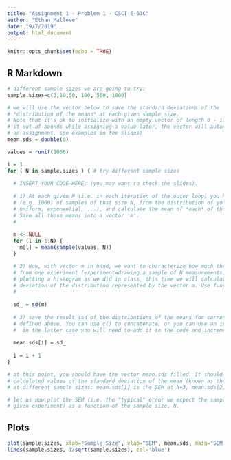 ```yaml
---
title: "Assignment 1 - Problem 1 - CSCI E-63C"
author: "Ethan Mallove"
date: "9/7/2019"
output: html_document
---
```


```r
knitr::opts_chunk$set(echo = TRUE)
```

## R Markdown

```r
# different sample sizes we are going to try:
sample.sizes=c(3,10,50, 100, 500, 1000)

# we will use the vector below to save the standard deviations of the 
# *distribution of the means* at each given sample size.
# Note that it's ok to initialize with an empty vector of length 0 - if we index 
# it out-of-bounds while assigning a value later, the vector will autoexpand 
# on assignment, see examples in the slides) 
mean.sds = double(0) 

values = runif(1000)

i = 1
for ( N in sample.sizes ) { # try different sample sizes
  
  # INSERT YOUR CODE HERE: (you may want to check the slides). 
  
  # 1) At each given N (i.e. in each iteration of the outer loop) you have to draw large number 
  # (e.g. 1000) of samples of that size N, from the distribution of your choice (e.g. normal, 
  # uniform, exponential, ...), and calculate the mean of *each* of those samples. 
  # Save all those means into a vector 'm'. 
  #
  
  m <- NULL
  for (l in 1:N) {
    m[l] = mean(sample(values, N))
  }

  # 2) Now, with vector m in hand, we want to characterize how much the sample mean fluctuates
  # from one experiment (experiment=drawing a sample of N measurements) to the next. Instead of just
  # plotting a histogram as we did in class, this time we will calculate the standard 
  # deviation of the distribution represented by the vector m. Use function sd() to achieve that.
  #
  
  sd_ = sd(m)
  
  # 3) save the result (sd of the distributions of the means for current N) into the vector mean.sds 
  # defined above. You can use c() to concatenate, or you can use an indexing variable; 
  #  in the latter case you will need to add it to the code and increment properly
  
  mean.sds[i] = sd_
  
  i = i + 1
}

# at this point, you should have the vector mean.sds filled. It should have length 6 and keep the 
# calculated values of the standard deviation of the mean (known as the standard error of the mean, SEM) 
# at different sample sizes: mean.sds[1] is the SEM at N=3, mean.sds[2] is the SEM at N=10, and so on.

# let us now plot the SEM (i.e. the "typical" error we expect the sample mean to exhibit in any 
# given experiment) as a function of the sample size, N. 


```

## Plots

```r
plot(sample.sizes, xlab="Sample Size", ylab="SEM", mean.sds, main="SEM vs sample size", pch=19)
lines(sample.sizes, 1/sqrt(sample.sizes), col='blue')
```


